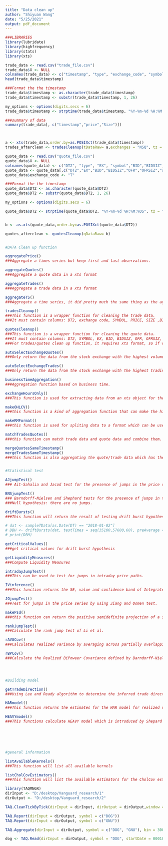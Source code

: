 ```yaml
---
title: "Data clean up"
author: "Shiyuan Wang"
date: "5/25/2021"
output: pdf_document 
---
```


```r
###LIBRARIES
library(lubridate)
library(highfrequency)
library(stats)
library(xts)

```

```r
trade_data <- read.csv("trade_file.csv")
trade_data$X <- NULL
colnames(trade_data) <- c("timestamp", "type", "exchange_code", "symbol","price","Size")
head(trade_data$timestamp)

###Format the the timestamp
trade_data$timestamp <- as.character(trade_data$timestamp)
trade_data$timestamp <- substr(trade_data$timestamp, 1, 26)

my_options <- options(digits.secs = 6)
trade_data$timestamp <- strptime(trade_data$timestamp, "%Y-%m-%d %H:%M:%OS", tz = "EST")

###summary of data 
summary(trade_data[, c("timestamp","price","Size")])



a <- xts(trade_data,order.by=as.POSIXct(trade_data$timestamp))
trades_afterclean <- tradesCleanup(tDataRaw= a,exchanges = "NSQ", tz = "EST")

```


```r

quote_data <- read.csv("quote_file.csv")
quote_data$X <- NULL
colnames(quote_data) <- c("DT2", "type", "EX", "symbol","BID","BIDSIZ","OFR","OFRSIZ")
quote_data <- quote_data[,c("DT2","EX","BID","BIDSIZ","OFR","OFRSIZ","symbol")]
quote_data$exchange_code <- "T"

###Format the the timestamp
quote_data$DT2 <- as.character(quote_data$DT2)
quote_data$DT2 <- substr(quote_data$DT2, 1, 26)

my_options <- options(digits.secs = 6)

quote_data$DT2 <- strptime(quote_data$DT2, "%Y-%m-%d %H:%M:%OS", tz = "EST")


b <- as.xts(quote_data,order.by=as.POSIXct(quote_data$DT2))

quotes_afterclean <- quotesCleanup(qDataRaw= b)



```

```r
#DATA Clean up function 

aggregatePrice() 
###Aggregate a times series but keep first and last observations.

aggregateQuotes()
###Aggregate a quote data in a xts format

aggregateTrades()
###Aggregate a trade data in a xts format

aggregateTS()
###Aggregate a time series, it did pretty much the same thing as the aggregatePrice.

tradesCleanup()
###This function is a wrapper function for cleaning the trade data. 
###It must contain columns: DT2, exchange code, SYMBOL, PRICE, SIZE ,BID

quotesCleanup()
###This function is a wrapper function for cleaning the quote data.
###It must contain columns: DT2, SYMBOL, EX, BID, BIDSIZ, OFR, OFRSIZ, PRICE)
###For trades/quotes clean up function, it requires xts format, so if we have cvs file, it can automatically transfer it to xts for us, if we already have xts file, we do not need to do that part in those functions. 

autoSelectExchangeQuotes()
###Only return the data from the stock exchange with the highest volume in quote data

autoSelectExchangeTrades()
###Only return the data from the stock exchange with the highest trading volume in trade data

businessTimeAggregation()
###Aggregation function based on business time. 

exchangeHoursOnly()
###This function is used for extracting data from an xts object for the exchange hours only. 

makeOHLCV()
###this function is a kind of aggregation function that can make the high frequency data become OHLCV data by the time range that we set. 

makeRMFormat()
###this function is used for spliting data to a format which can be used for realized measure.

matchTradesQuotes()
###this function can match trade data and quote data and combine them. 

mergeQuotesSameTimestamp()
mergeTradesSameTimestamp()
###this function is also aggregating the quote/trade data which has the same timestamp. 



```

```r
#Statistical test

AJjumpTest()
### Ait-Sahalia and Jacod test for the presence of jumps in the price series. 

BNSjumpTest()
### Barndorff-Nielsen and Shephard tests for the presence of jumps in the price series. 
###Null hypothesis: there are no jumps. 

driftBursts()
###This function will return the result of testing drift burst hypothesis and also shows the test statistics. 

# dat <- sampleTData[as.Date(DT) == "2018-01-02"]
# DBH <- driftBursts(dat, testTimes = seq(35100,57600,60), preAverage = 2, ACLag = -1L, meanBandwidth = 300L, varianceBandwidth = 900L)
# print(DBH)

getCriticalValues()
###get critical values for drift burst hypothesis

getLiquidityMeasures()
###Compute Liquidity Measures

intradayJumpTest()
###This can be used to test for jumps in intraday price paths. 

IVinference()
###This function returns the SE, value and confidence band of Integrated variance estimator. 

JOjumpTest()
###Test for jumps in the price series by using Jiang and Oomen test. 

makePsd()
###this function can return the positive semidefinite projection of a symmetric matrix using the eigenvalue method. 

rankJumpTest()
###Calculate the rank jump test of Li et al. 

rAVGCov()
###Calculates realized variance by averaging across partially overlapping grids. 

rBPCov()
###Calculate the Realized BiPoweer Covariance defined by Barndorff-Nielsen and Shephard. 





```



```r
#Building model

getTradeDirection()
###Using Lee and Ready algorithm to determine the inferred trade direction.

HARmodel()
###This function returns the estimates for the HAR model for realized volatility. 

HEAVYmodel()
###This functions calculate HEAVY model which is introduced by Shepard and Sheppard. 







```

```r
#general information

listAvailableKernels()
###This function will list all available kernels

listCholCovEstimators()
###This function will list the available estimators for the CholCov estimation


```


```r
library(TAQMNGR)
dirInput <- "D:/desktop/Vanguard_research/1"
dirOutput <- "D:/desktop/Vanguard_research/2"

TAQ.CleanTickByTick(dirInput = dirInput, dirOutput = dirOutput,window = 80, deltaTrimmed = 0.10, granularity = 0.04, useCleaned = TRUE)

TAQ.Report(dirInput = dirOutput, symbol = c("DOG"))
TAQ.Report(dirInput = dirOutput, symbol = c("GNU"))

TAQ.Aggregate(dirInput = dirOutput, symbol = c("DOG", "GNU"), bin = 300, useAggregated = TRUE)

dog <- TAQ.Read(dirInput = dirOutput, symbol = "DOG", startDate = 00010101, endDate = 20141231, bin = 300)





```